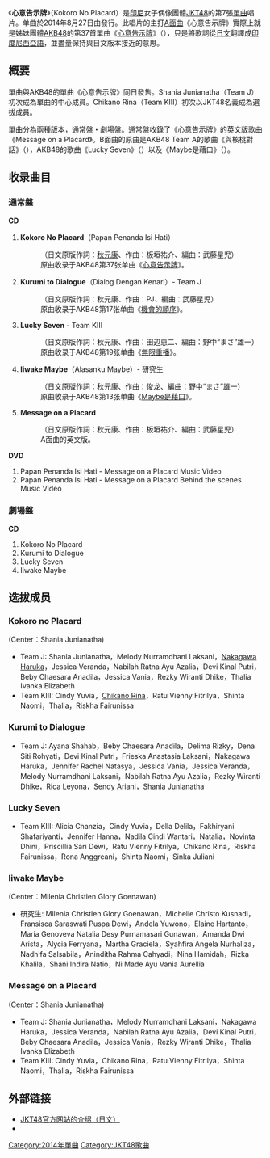 {{unreferenced|time=2017-02-28T17:24:04+00:00}}
{{otheruse
|subject=JKT48的單曲唱片
|other=其日本姊妹团体AKB48的同名单曲唱片
|心意告示牌
}}
{{noteTA
|1=zh-tw:印尼;zh-cn:印度尼西亚;zh-hk:印尼;
|2=zh-tw:團體;zh-cn:组合;zh-hk:組合;
}}
{{Infobox Single
| Name           = 心意告示牌<br>Kokoro No Placard
| Artist         = [[JKT48|JKT48]]
| Cover          = 
| Caption        = 
| Album          = 
| B-side         = Kurumi to Dialogue<br/>Lucky Seven<br/>Iiwake Maybe<br/>Message on a Placard（通常盤）
| Released       = 2014年8月27日
| Format         = [[单曲|单曲]]
| Recorded       = 
| Genre          = 
| Length         = 
| Label          = {{link-id|Hits Records|Hits Records}}
| Writer         = [[秋元康|秋元康]]（日文原作詞）<br/>{{link-ja|板垣祐介|板垣祐介}}（作曲）
| Producer       = 秋元康
| Certification  = 
| Chart position = 
| Last single    = [[格子花纹_(JKT48单曲)|Gingham Check]]<br />（2014年）
| This single    = '''Kokoro No Placard'''<br />（2014年）
| Next single    = [[风正在吹_(JKT48单曲)|Kaze wa Fuiteiru]]<br />（2014年）
}}
《'''心意告示牌'''》（Kokoro No Placard）是[[印尼|印尼]]女子偶像團體[[JKT48|JKT48]]的第7張[[單曲|單曲]]唱片。单曲於2014年8月27日由{{link-id|Hits Records|Hits Records}}發行。此唱片的主打[[A面曲|A面曲]]《心意告示牌》實際上就是姊妹團體[[AKB48|AKB48]]的第37首單曲《[[心意告示牌|心意告示牌]]》（{{lang-ja|心のプラカード}}），只是將歌詞從[[日文|日文]]翻譯成[[印度尼西亞語|印度尼西亞語]]，並盡量保持與日文版本接近的意思。

== 概要 ==
單曲與AKB48的單曲《心意告示牌》同日發售。Shania Junianatha（Team J）初次成為單曲的中心成員。Chikano Rina（Team KIII）初次以JKT48名義成為選拔成員。

單曲分為兩種版本，通常盤・劇場盤。通常盤收錄了《心意告示牌》的英文版歌曲《Message on a Placard》。B面曲的原曲是AKB48 Team A的歌曲《與核桃對話》（{{lang|ja|胡桃とダイアローグ}}），AKB48的歌曲《Lucky Seven》（{{lang|ja|ラッキーセブン}}）以及《Maybe是藉口》（{{lang|ja|言い訳Maybe}}）。

== 收录曲目 ==
=== 通常盤 ===
''' CD '''
# '''Kokoro No Placard'''（Papan Penanda Isi Hati）
#: （日文原版作詞：[[秋元康|秋元康]]、作曲：板垣祐介、編曲：武藤星児）
#: 原曲收录于AKB48第37张单曲《[[心意告示牌|心意告示牌]]》。
# '''Kurumi to Dialogue'''（Dialog Dengan Kenari）- Team J
#: （日文原版作詞：秋元康、作曲：PJ、編曲：武藤星児）
#: 原曲收录于AKB48第17张单曲《[[機會的順序|機會的順序]]》。
# '''Lucky Seven''' - Team KIII
#: （日文原版作詞：秋元康、作曲：田辺恵二、編曲：野中“まさ”雄一）
#: 原曲收录于AKB48第19张单曲《[[無限重播|無限重播]]》。
# '''Iiwake Maybe'''（Alasanku Maybe）- 研究生
#: （日文原版作詞：秋元康、作曲：俊龙、編曲：野中“まさ”雄一）
#: 原曲收录于AKB48第13张单曲《[[Maybe是藉口|Maybe是藉口]]》。
# '''Message on a Placard'''
#: （日文原版作詞：秋元康、作曲：板垣祐介、編曲：武藤星児）
#: A面曲的英文版。

''' DVD '''
# Papan Penanda Isi Hati - Message on a Placard Music Video
# Papan Penanda Isi Hati - Message on a Placard Behind the scenes Music Video

=== 劇場盤 ===
''' CD '''
# Kokoro No Placard
# Kurumi to Dialogue
# Lucky Seven
# Iiwake Maybe

== 选拔成员 ==
=== Kokoro no Placard ===
(Center：Shania Junianatha)
* Team J: Shania Junianatha，Melody Nurramdhani Laksani，[[仲川遥香|Nakagawa Haruka]]，Jessica Veranda，Nabilah Ratna Ayu Azalia，Devi Kinal Putri，Beby Chaesara Anadila，Jessica Vania，Rezky Wiranti Dhike，Thalia Ivanka Elizabeth
* Team KIII: Cindy Yuvia，[[近野莉菜|Chikano Rina]]，Ratu Vienny Fitrilya，Shinta Naomi，Thalia，Riskha Fairunissa

=== Kurumi to Dialogue ===
* Team J: Ayana Shahab，Beby Chaesara Anadila，Delima Rizky，Dena Siti Rohyati，Devi Kinal Putri，Frieska Anastasia Laksani，Nakagawa Haruka，Jennifer Rachel Natasya，Jessica Vania，Jessica Veranda，Melody Nurramdhani Laksani，Nabilah Ratna Ayu Azalia，Rezky Wiranti Dhike，Rica Leyona，Sendy Ariani，Shania Junianatha

=== Lucky Seven ===
* Team KIII: Alicia Chanzia，Cindy Yuvia，Della Delila，Fakhiryani Shafariyanti，Jennifer Hanna，Nadila Cindi Wantari，Natalia，Novinta Dhini，Priscillia Sari Dewi，Ratu Vienny Fitrilya，Chikano Rina，Riskha Fairunissa，Rona Anggreani，Shinta Naomi，Sinka Juliani

=== Iiwake Maybe ===
(Center：Milenia Christien Glory Goenawan)
* 研究生: Milenia Christien Glory Goenawan，Michelle Christo Kusnadi，Fransisca Saraswati Puspa Dewi，Andela Yuwono，Elaine Hartanto，Maria Genoveva Natalia Desy Purnamasari Gunawan，Amanda Dwi Arista，Alycia Ferryana，Martha Graciela，Syahfira Angela Nurhaliza，Nadhifa Salsabila，Aninditha Rahma Cahyadi，Nina Hamidah，Rizka Khalila，Shani Indira Natio，Ni Made Ayu Vania Aurellia

=== Message on a Placard ===
(Center：Shania Junianatha)
* Team J: Shania Junianatha，Melody Nurramdhani Laksani，Nakagawa Haruka，Jessica Veranda，Nabilah Ratna Ayu Azalia，Devi Kinal Putri，Beby Chaesara Anadila，Jessica Vania，Rezky Wiranti Dhike，Thalia Ivanka Elizabeth
* Team KIII: Cindy Yuvia，Chikano Rina，Ratu Vienny Fitrilya，Shinta Naomi，Thalia，Riskha Fairunissa

== 外部链接 ==
* [http://jkt48.com/kokorono-placard?lang=jp JKT48官方网站的介绍（日文）] {{Wayback|url=http://jkt48.com/kokorono-placard?lang=jp |date=20170316044535 }}
* {{youtube|KCRFw1UV-XY|预告版MV}}

{{JKT48}}


[[Category:2014年單曲|Category:2014年單曲]]
[[Category:JKT48歌曲|Category:JKT48歌曲]]
